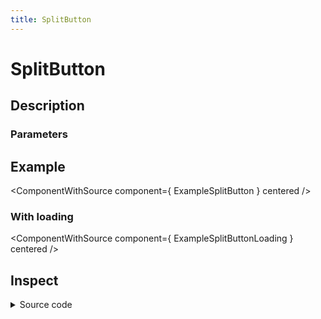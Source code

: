 ```yaml
---
title: SplitButton
---
```



# SplitButton

## Description

<ComponentDescription name="SplitButton" />

### Parameters

<ComponentParameters name="SplitButton" />

## Example

<ComponentWithSource component={ ExampleSplitButton } centered />

### With loading

<ComponentWithSource component={ ExampleSplitButtonLoading } centered />

## Inspect

<details>
    <summary>Source code</summary>
    <ComponentSource 
        package="@enterwell/react-ui" 
        directory="SplitButton" 
        name="SplitButton"
    />
</details>